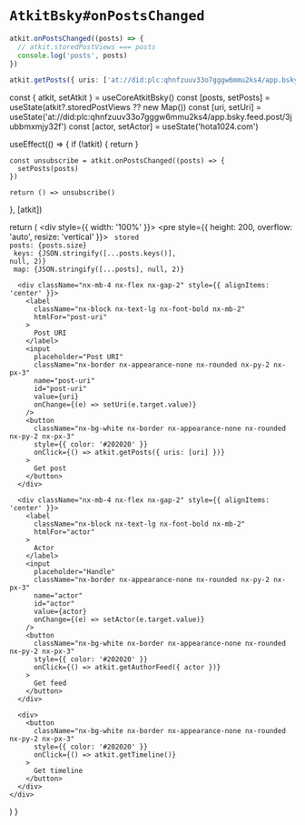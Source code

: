 # `AtkitBsky#onPostsChanged`

```ts
atkit.onPostsChanged((posts) => {
  // atkit.storedPostViews === posts
  console.log('posts', posts)
})

atkit.getPosts({ uris: ['at://did:plc:qhnfzuuv33o7gggw6mmu2ks4/app.bsky.feed.post/3jubbmxmjy32f'] })
```


  const { atkit, setAtkit } = useCoreAtkitBsky()
  const [posts, setPosts] = useState(atkit?.storedPostViews ?? new Map())
  const [uri, setUri] = useState('at://did:plc:qhnfzuuv33o7gggw6mmu2ks4/app.bsky.feed.post/3jubbmxmjy32f')
  const [actor, setActor] = useState('hota1024.com')

  useEffect(() => {
    if (!atkit) {
      return
    }

    const unsubscribe = atkit.onPostsChanged((posts) => {
      setPosts(posts)
    })

    return () => unsubscribe()
  }, [atkit])

  return (
    <div style={{ width: '100%' }}>
      <pre style={{ height: 200, overflow: 'auto', resize: 'vertical' }}>
        <code>
          stored posts: {posts.size}
          <br />
          keys: {JSON.stringify([...posts.keys()], null, 2)}
          <br />
          map: {JSON.stringify([...posts], null, 2)}
        </code>
      </pre>

      <div className="nx-mb-4 nx-flex nx-gap-2" style={{ alignItems: 'center' }}>
        <label
          className="nx-block nx-text-lg nx-font-bold nx-mb-2"
          htmlFor="post-uri"
        >
          Post URI
        </label>
        <input
          placeholder="Post URI"
          className="nx-border nx-appearance-none nx-rounded nx-py-2 nx-px-3"
          name="post-uri"
          id="post-uri"
          value={uri}
          onChange={(e) => setUri(e.target.value)}
        />
        <button
          className="nx-bg-white nx-border nx-appearance-none nx-rounded nx-py-2 nx-px-3"
          style={{ color: '#202020' }}
          onClick={() => atkit.getPosts({ uris: [uri] })}
        >
          Get post
        </button>
      </div>

      <div className="nx-mb-4 nx-flex nx-gap-2" style={{ alignItems: 'center' }}>
        <label
          className="nx-block nx-text-lg nx-font-bold nx-mb-2"
          htmlFor="actor"
        >
          Actor
        </label>
        <input
          placeholder="Handle"
          className="nx-border nx-appearance-none nx-rounded nx-py-2 nx-px-3"
          name="actor"
          id="actor"
          value={actor}
          onChange={(e) => setActor(e.target.value)}
        />
        <button
          className="nx-bg-white nx-border nx-appearance-none nx-rounded nx-py-2 nx-px-3"
          style={{ color: '#202020' }}
          onClick={() => atkit.getAuthorFeed({ actor })}
        >
          Get feed
        </button>
      </div>

      <div>
        <button
          className="nx-bg-white nx-border nx-appearance-none nx-rounded nx-py-2 nx-px-3"
          style={{ color: '#202020' }}
          onClick={() => atkit.getTimeline()}
        >
          Get timeline
        </button>
      </div>
    </div>
  )
}

<ExampleContainer loginRequired>
  <OnPostsChangedExample />
</ExampleContainer>
